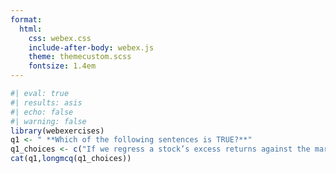 ```yaml
---
format:
  html:
    css: webex.css
    include-after-body: webex.js
    theme: themecustom.scss
    fontsize: 1.4em
---
```


```r
#| eval: true
#| results: asis
#| echo: false
#| warning: false
library(webexercises)
q1 <- " **Which of the following sentences is TRUE?**"
q1_choices <- c("If we regress a stock’s excess returns against the market’s excess returns, the intercept is the stock’s beta.", "Beta corresponds to the slope of the best fitting line in the plot of a security’s excess returns versus the market’s standard deviation.", answer= "Firm or industry asset betas reflect the market risk of the average project in that firm or industry while individual projects may be more or less sensitive to the overall market.", "Because cash holdings will reduce a firm’s equity beta, when unlevering betas we can use the firm’s net debt, which is debt plus excess cash.")
cat(q1,longmcq(q1_choices))

```


